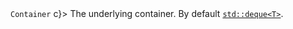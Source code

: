 
<SymbolTable>
	<Symbol prot name={<><code>Container</code> c</>}>
		The underlying container. By default <a href="/docs/containers/stacks/deque"><code>std::deque&lt;T&gt;</code></a>.
	</Symbol>
</SymbolTable>
